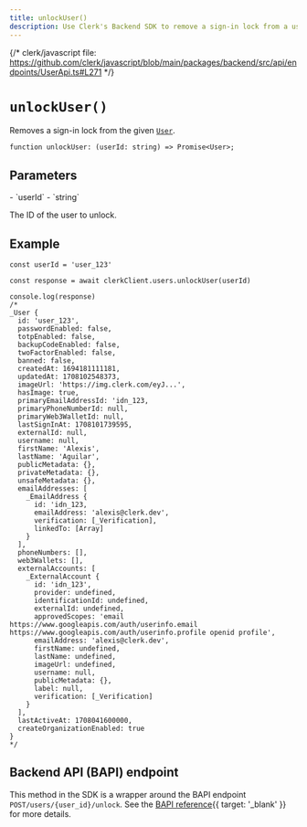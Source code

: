 ```yaml
---
title: unlockUser()
description: Use Clerk's Backend SDK to remove a sign-in lock from a user.
---
```


{/* clerk/javascript file: https://github.com/clerk/javascript/blob/main/packages/backend/src/api/endpoints/UserApi.ts#L271 */}

# `unlockUser()`

Removes a sign-in lock from the given [`User`](/docs/references/backend/types/backend-user).

```tsx {{ prettier: false }}
function unlockUser: (userId: string) => Promise<User>;
```

## Parameters

<Properties>
  - `userId`
  - `string`

  The ID of the user to unlock.
</Properties>

## Example

```tsx {{ mark: [13] }}
const userId = 'user_123'

const response = await clerkClient.users.unlockUser(userId)

console.log(response)
/*
_User {
  id: 'user_123',
  passwordEnabled: false,
  totpEnabled: false,
  backupCodeEnabled: false,
  twoFactorEnabled: false,
  banned: false,
  createdAt: 1694181111181,
  updatedAt: 1708102548373,
  imageUrl: 'https://img.clerk.com/eyJ...',
  hasImage: true,
  primaryEmailAddressId: 'idn_123,
  primaryPhoneNumberId: null,
  primaryWeb3WalletId: null,
  lastSignInAt: 1708101739595,
  externalId: null,
  username: null,
  firstName: 'Alexis',
  lastName: 'Aguilar',
  publicMetadata: {},
  privateMetadata: {},
  unsafeMetadata: {},
  emailAddresses: [
    _EmailAddress {
      id: 'idn_123,
      emailAddress: 'alexis@clerk.dev',
      verification: [_Verification],
      linkedTo: [Array]
    }
  ],
  phoneNumbers: [],
  web3Wallets: [],
  externalAccounts: [
    _ExternalAccount {
      id: 'idn_123',
      provider: undefined,
      identificationId: undefined,
      externalId: undefined,
      approvedScopes: 'email https://www.googleapis.com/auth/userinfo.email https://www.googleapis.com/auth/userinfo.profile openid profile',
      emailAddress: 'alexis@clerk.dev',
      firstName: undefined,
      lastName: undefined,
      imageUrl: undefined,
      username: null,
      publicMetadata: {},
      label: null,
      verification: [_Verification]
    }
  ],
  lastActiveAt: 1708041600000,
  createOrganizationEnabled: true
}
*/
```

## Backend API (BAPI) endpoint

This method in the SDK is a wrapper around the BAPI endpoint `POST/users/{user_id}/unlock`. See the [BAPI reference](/docs/reference/backend-api/tag/Users#operation/UnlockUser){{ target: '_blank' }} for more details.
